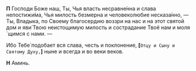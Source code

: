**П** Господи Боже наш, Ты, Чья власть несравне́нна и слава непостижи́ма, Чья милость безмерна и
человеколюбие несказа́нно, — Ты, Владыка, по Своему благосердию воз­зри на нас и на этот святой
дом и яви́ Твою неистощимую милость и сострадание Твоё нам и моля´щимся с нами. —

Ибо Тебе́ подобает вся слава, честь и поклонение,
**[**`Отцу и Сыну и Святому Духу,`**]** ныне и всегда и во веки веков.

**Н** Аминь.
